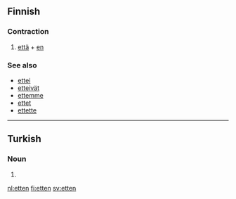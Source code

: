 ==Finnish==

===Contraction===
{{fi-contr}}

# [[että]] + [[en]]

===See also===
* [[ettei]]
* [[etteivät]]
* [[ettemme]]
* [[ettet]]
* [[ettette]]

----

==Turkish==

===Noun===
{{head|tr|noun form}}

# {{inflection of|et||abl|s|lang=tr}}

[[nl:etten]]
[[fi:etten]]
[[sv:etten]]